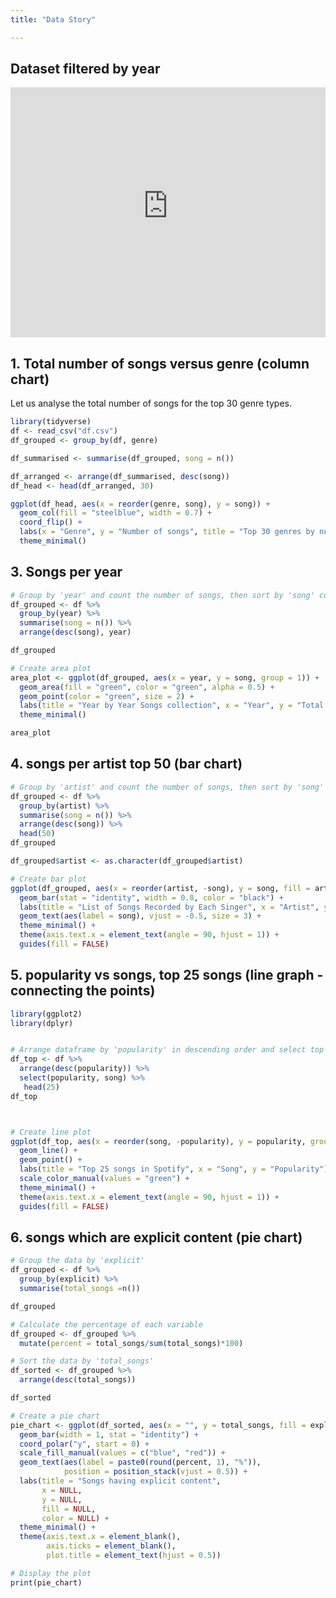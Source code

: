 ```yaml
---
title: "Data Story"

---
```


## Dataset filtered by year

```{=html}
<iframe height="400" width="100%" frameborder="no" src="https://edwxgo-yin0shuen-chin.shinyapps.io/Shiny_visualisation_NM2207/"> </iframe>
```

## 1. Total number of songs versus genre (column chart)
Let us analyse the total number of songs for the top 30 genre types.



```r

library(tidyverse)
df <- read_csv("df.csv")
df_grouped <- group_by(df, genre)

df_summarised <- summarise(df_grouped, song = n())

df_arranged <- arrange(df_summarised, desc(song))
df_head <- head(df_arranged, 30)

ggplot(df_head, aes(x = reorder(genre, song), y = song)) +
  geom_col(fill = "steelblue", width = 0.7) +
  coord_flip() +
  labs(x = "Genre", y = "Number of songs", title = "Top 30 genres by number of songs") +
  theme_minimal()

```  


## 3. Songs per year 
```r

# Group by 'year' and count the number of songs, then sort by 'song' count in descending order and then by 'year'
df_grouped <- df %>%
  group_by(year) %>%
  summarise(song = n()) %>%
  arrange(desc(song), year)

df_grouped

# Create area plot
area_plot <- ggplot(df_grouped, aes(x = year, y = song, group = 1)) +
  geom_area(fill = "green", color = "green", alpha = 0.5) +
  geom_point(color = "green", size = 2) +
  labs(title = "Year by Year Songs collection", x = "Year", y = "Total songs") +
  theme_minimal() 

area_plot

```  


## 4. songs per artist top 50 (bar chart)  
```r

# Group by 'artist' and count the number of songs, then sort by 'song' count in descending order and select top 50
df_grouped <- df %>%
  group_by(artist) %>%
  summarise(song = n()) %>%
  arrange(desc(song)) %>%
  head(50)
df_grouped

df_grouped$artist <- as.character(df_grouped$artist)

# Create bar plot
ggplot(df_grouped, aes(x = reorder(artist, -song), y = song, fill = artist)) +
  geom_bar(stat = "identity", width = 0.8, color = "black") +
  labs(title = "List of Songs Recorded by Each Singer", x = "Artist", y = "Total Songs") +
  geom_text(aes(label = song), vjust = -0.5, size = 3) +
  theme_minimal() +
  theme(axis.text.x = element_text(angle = 90, hjust = 1)) +
  guides(fill = FALSE)

```  

## 5. popularity vs songs, top 25 songs (line graph - connecting the points)  
```r
library(ggplot2)
library(dplyr)


# Arrange dataframe by 'popularity' in descending order and select top 25 rows
df_top <- df %>%
  arrange(desc(popularity)) %>%
  select(popularity, song) %>%
   head(25) 
df_top



# Create line plot
ggplot(df_top, aes(x = reorder(song, -popularity), y = popularity, group = 1)) +
  geom_line() +
  geom_point() +
  labs(title = "Top 25 songs in Spotify", x = "Song", y = "Popularity") +
  scale_color_manual(values = "green") +
  theme_minimal() +
  theme(axis.text.x = element_text(angle = 90, hjust = 1)) +
  guides(fill = FALSE)

```  

## 6. songs which are explicit content (pie chart)  
```r

# Group the data by 'explicit'
df_grouped <- df %>%
  group_by(explicit) %>%
  summarise(total_songs =n())

df_grouped

# Calculate the percentage of each variable
df_grouped <- df_grouped %>%
  mutate(percent = total_songs/sum(total_songs)*100)

# Sort the data by 'total_songs'
df_sorted <- df_grouped %>%
  arrange(desc(total_songs))

df_sorted

# Create a pie chart
pie_chart <- ggplot(df_sorted, aes(x = "", y = total_songs, fill = explicit)) +
  geom_bar(width = 1, stat = "identity") +
  coord_polar("y", start = 0) +
  scale_fill_manual(values = c("blue", "red")) +
  geom_text(aes(label = paste0(round(percent, 1), "%")),
            position = position_stack(vjust = 0.5)) +
  labs(title = "Songs having explicit content",
       x = NULL,
       y = NULL,
       fill = NULL,
       color = NULL) +
  theme_minimal() +
  theme(axis.text.x = element_blank(),
        axis.ticks = element_blank(),
        plot.title = element_text(hjust = 0.5))

# Display the plot
print(pie_chart)
```  
